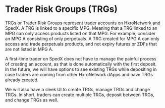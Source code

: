 # Trader Risk Groups (TRGs)

TRGs or Trader Risk Groups represent trader accounts on HxroNetwork and SpedX. A TRG is linked to a specific MPG. Meaning that a TRG linked
to an MPG can only access products listed on that MPG. For example, consider an MPG A consisting of only perpetuals. A TRG created for MPG A can only
access and trade perpetuals products, and not expiry futures or ZDFs that are not listed in MPG A.

A first-time trader on SpedX does not have to manage the painful process of creating an account, as that is done automatically with
the first deposit. In the future, we will have options to see existing TRGs while depositing in case traders are coming from other HxroNetwork dApps and have
TRGs already created.

We will also have a sleek UI to create TRGs, manage TRGs and change TRGs. In short, traders can create multiple TRGs, deposit between TRGs,
and change TRGs as well.

